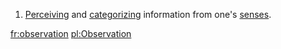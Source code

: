 #[[Perceiving]] and [[categorizing]] information from one's [[sense]]s.

[[fr:observation]]
[[pl:Observation]]